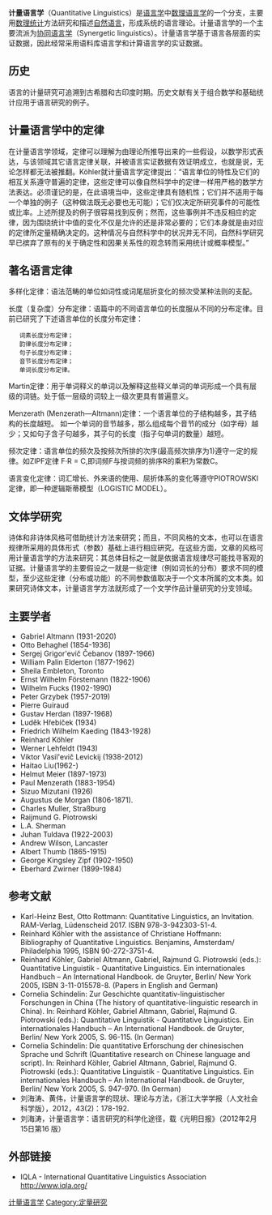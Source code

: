 '''计量语言学'''（Quantitative Linguistics）是[[语言学|语言学]]中[[数理语言学|数理语言学]]的一个分支，主要用[[数理统计|数理统计]]方法研究和描述[[自然语言|自然语言]]，形成系统的语言理论。计量语言学的一个主要流派为[[协同语言学|协同语言学]]（Synergetic linguistics）。计量语言学基于语言各层面的实证数据，因此经常采用语料库语言学和计算语言学的实证数据。

==历史==

语言的计量研究可追溯到古希腊和古印度时期。历史文献有关于组合数学和基础统计应用于语言研究的例子。

==计量语言学中的定律==

在计量语言学领域，定律可以理解为由理论所推导出来的一些假设，以数学形式表达，与该领域其它语言定律关联，并被语言实证数据有效证明成立，也就是说，无论怎样都无法被推翻。Köhler就计量语言学定律提出：“语言单位的特性及它们的相互关系遵守普遍的定律，这些定律可以像自然科学中的定律一样用严格的数学方法表达。必须谨记的是，在此语境当中，这些定律具有随机性；它们并不适用于每一个单独的例子（这种做法既无必要也无可能）；它们仅决定所研究事件的可能性或比率。上述所提及的例子很容易找到反例；然而，这些事例并不违反相应的定律，因为围绕统计中值的变化不仅是允许的还是非常必要的；它们本身就是由对应的定律所定量精确决定的。这种情况与自然科学中的状况并无不同，自然科学研究早已摈弃了原有的关于确定性和因果关系性的观念转而采用统计或概率模型。”

==著名语言定律==

多样化定律：语法范畴的单位如词性或词尾屈折变化的频次受某种法则的支配。

长度（复杂度）分布定律：语篇中的不同语言单位的长度服从不同的分布定律。目前已研究了下述语言单位的长度分布定律：
	词素长度分布定律；
	韵律长度分布定律；
	句子长度分布定律；
	音节长度分布定律；
	单词长度分布定律。

Martin定律：用于单词释义的单词以及解释这些释义单词的单词形成一个具有层级的词链。处于低一层级的词较上一级次更具有普遍意义。

Menzerath (Menzerath—Altmann)定律：一个语言单位的子结构越多，其子结构的长度越短。 如一个单词的音节越多，那么组成每个音节的成分（如字母）越少；又如句子含子句越多，其子句的长度（指子句单词的数量）越短。

频次定律：语言单位的频次及按频次所排的次序(最高频次排序为1)遵守一定的规律。如ZIPF定律 F·R = C,即词频F与按词频的排序R的乘积为常数C。

语言变化定律：词汇增长、外来语的使用、屈折体系的变化等遵守PIOTROWSKI定律，即一种逻辑斯蒂模型（LOGISTIC MODEL）。

==文体学研究==

诗体和非诗体风格可借助统计方法来研究；而且，不同风格的文本，也可以在语言规律所采用的具体形式（参数）基础上进行相应研究。在这些方面，文章的风格可用计量语言学的方法来研究：其总体目标之一就是依据语言规律尽可能找寻客观的证据。计量语言学的主要假设之一就是一些定律（例如词长的分布）要求不同的模型，至少这些定律（分布或功能）的不同参数值取决于一个文本所属的文本类。如果研究诗体文本，计量语言学方法就形成了一个文学作品计量研究的分支领域。

==主要学者==
* Gabriel Altmann (1931-2020) 
* Otto Behaghel (1854-1936] 
* Sergej Grigor'evič Čebanov (1897-1966) 
* William Palin Elderton (1877-1962) 
* Sheila Embleton, Toronto 
* Ernst Wilhelm Förstemann (1822-1906) 
* Wilhelm Fucks (1902-1990) 
* Peter Grzybek (1957-2019)
* Pierre Guiraud 
* Gustav Herdan (1897-1968) 
* Luděk Hřebíček (1934)
* Friedrich Wilhelm Kaeding (1843-1928) 
* Reinhard Köhler
* Werner Lehfeldt (1943)
* Viktor Vasil'evič Levickij (1938-2012)
* Haitao Liu(1962-)
* Helmut Meier (1897-1973)
* Paul Menzerath (1883-1954)
* Sizuo Mizutani (1926) 
* Augustus de Morgan (1806-1871). 
* Charles Muller, Straßburg 
* Raijmund G. Piotrowski 
* L.A. Sherman 
* Juhan Tuldava (1922-2003) 
* Andrew Wilson, Lancaster 
* Albert Thumb (1865-1915) 
* George Kingsley Zipf (1902-1950) 
* Eberhard Zwirner (1899-1984)

==参考文献==
{{refbegin|2}}
*       Karl-Heinz Best, Otto Rottmann: Quantitative Linguistics, an Invitation. RAM-Verlag, Lüdenscheid 2017. ISBN 978-3-942303-51-4.
*	Reinhard Köhler with the assistance of Christiane Hoffmann: Bibliography of Quantitative Linguistics. Benjamins, Amsterdam/ Philadelphia 1995, ISBN 90-272-3751-4. 
*	Reinhard Köhler, Gabriel Altmann, Gabriel, Rajmund G. Piotrowski (eds.): Quantitative Linguistik - Quantitative Linguistics. Ein internationales Handbuch – An International Handbook. de Gruyter, Berlin/ New York 2005, ISBN 3-11-015578-8. (Papers in English and German)
*       Cornelia Schindelin: Zur Geschichte quantitativ-linguistischer Forschungen in China (The history of quantitative-linguistic research in China). In: Reinhard Köhler, Gabriel Altmann, Gabriel, Rajmund G. Piotrowski (eds.): Quantitative Linguistik - Quantitative Linguistics. Ein internationales Handbuch – An International Handbook. de Gruyter, Berlin/ New York 2005, S. 96-115. (In German)
*       Cornelia Schindelin: Die quantitative Erforschung der chinesischen Sprache und Schrift (Quantitative research on Chinese language and script). In: Reinhard Köhler, Gabriel Altmann, Gabriel, Rajmund G. Piotrowski (eds.): Quantitative Linguistik - Quantitative Linguistics. Ein internationales Handbuch – An International Handbook. de Gruyter, Berlin/ New York 2005, S. 947-970. (In German)
*       刘海涛、黄伟，计量语言学的现状、理论与方法，《浙江大学学报（人文社会科学版），2012，43(2)：178-192. 
*       刘海涛，计量语言学：语言研究的科学化途径，载《光明日报》（2012年2月15日第16 版）
{{refend}}

==外部链接==
* IQLA - International Quantitative Linguistics Association http://www.iqla.org/{{Wayback|url=http://www.iqla.org/ |date=20110721133344 }}

[[Category:计量语言学|]]
[[Category:定量研究|Category:定量研究]]